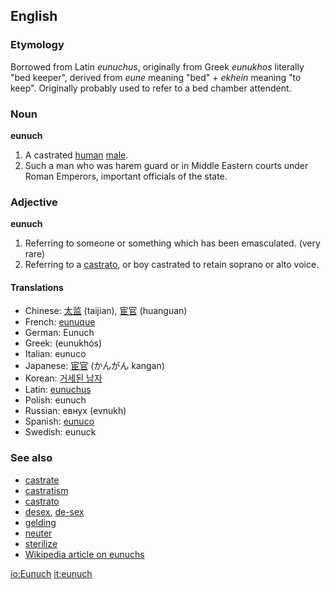 ==English==
=== Etymology ===
Borrowed from Latin ''eunuchus'', originally from Greek ''eunukhos'' literally "bed keeper", derived from ''eune'' meaning "bed" + ''ekhein'' meaning "to keep". Originally probably used to refer to a bed chamber attendent.

===Noun===
'''eunuch'''

# A castrated [[human]] [[male]].
# Such a man who was harem guard or in Middle Eastern courts under Roman Emperors, important officials of the state.

===Adjective===
'''eunuch'''

#Referring to someone or something which has been emasculated. (very rare)
#Referring to a [[castrato]], or boy castrated to retain soprano or alto voice.

==== Translations ====
*Chinese: [[太监]] (taijian), [[宦官]] (huanguan)
*French: [[eunuque]]
*German: Eunuch
*Greek: (eunukhós)
*Italian: eunuco
*Japanese: [[宦官]] (かんがん kangan)
*Korean:  [[거세된 남자]]
*Latin: [[eunuchus]]
*Polish: eunuch
*Russian: eвнух (evnukh)
*Spanish: [[eunuco]]
*Swedish: eunuck

=== See also ===
*[[castrate]]
*[[castratism]]
*[[castrato]]
*[[desex]], [[de-sex]]
*[[gelding]]
*[[neuter]]
*[[sterilize]]
*[[w:Eunuch|Wikipedia article on eunuchs]]

[[io:Eunuch]]
[[it:eunuch]]